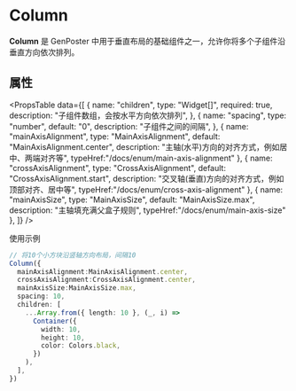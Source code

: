 # Column

**Column** 是 GenPoster 中用于垂直布局的基础组件之一，允许你将多个子组件沿垂直方向依次排列。



## 属性


<PropsTable
  data={[
    {
      name: "children",
      type: "Widget[]",
      required: true,
      description: "子组件数组，会按水平方向依次排列",
    },
    {
      name: "spacing",
      type: "number",
      default: "0",
      description: "子组件之间的间隔",
    },
    {
      name: "mainAxisAlignment",
      type: "MainAxisAlignment",
      default: "MainAxisAlignment.center",
      description: "主轴(水平)方向的对齐方式，例如居中、两端对齐等",
      typeHref:"/docs/enum/main-axis-alignment"
    },
    {
      name: "crossAxisAlignment",
      type: "CrossAxisAlignment",
      default: "CrossAxisAlignment.start",
      description: "交叉轴(垂直)方向的对齐方式，例如顶部对齐、居中等",
      typeHref:"/docs/enum/cross-axis-alignment"
    },
    {
      name: "mainAxisSize",
      type: "MainAxisSize",
      default: "MainAxisSize.max",
      description: "主轴填充满父盒子规则",
      typeHref:"/docs/enum/main-axis-size"
    },
  ]}
/>

使用示例

``` typescript
// 将10个小方块沿竖轴方向布局，间隔10
Column({
  mainAxisAlignment:MainAxisAlignment.center,
  crossAxisAlignment:CrossAxisAlignment.center,
  mainAxisSize:MainAxisSize.max,
  spacing: 10,
  children: [
    ...Array.from({ length: 10 }, (_, i) =>
      Container({
        width: 10,
        height: 10,
        color: Colors.black,
      })
    ),
  ],
})
```
